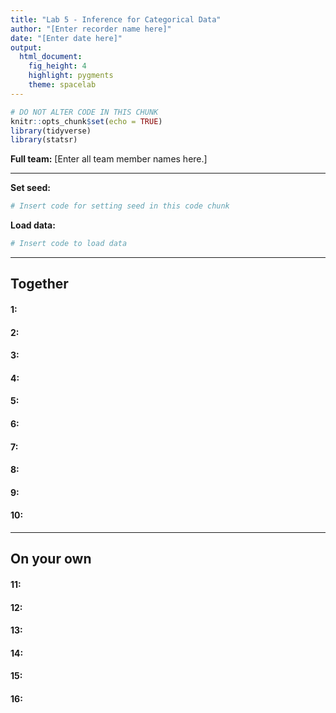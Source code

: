 ```yaml
---
title: "Lab 5 - Inference for Categorical Data"
author: "[Enter recorder name here]"
date: "[Enter date here]"
output: 
  html_document: 
    fig_height: 4
    highlight: pygments
    theme: spacelab
---
```


```r
# DO NOT ALTER CODE IN THIS CHUNK
knitr::opts_chunk$set(echo = TRUE)
library(tidyverse)
library(statsr)
```

**Full team:** [Enter all team member names here.]

* * *

**Set seed:**
```r
# Insert code for setting seed in this code chunk
```

**Load data:**
```r
# Insert code to load data
```

* * *

## Together

#### 1:

#### 2:

#### 3: 

#### 4:

#### 5:

#### 6:

#### 7:

#### 8:

#### 9:

#### 10:

* * *

## On your own

#### 11:

#### 12:

#### 13:

#### 14:

#### 15:

#### 16:


